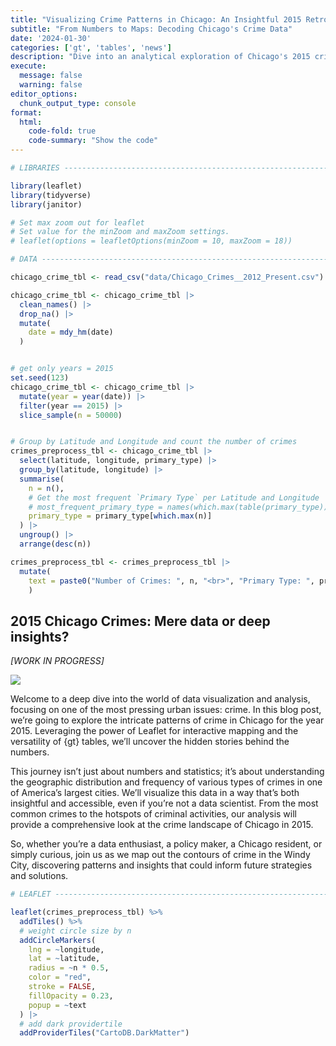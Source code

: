 ```yaml
---
title: "Visualizing Crime Patterns in Chicago: An Insightful 2015 Retrospective"
subtitle: "From Numbers to Maps: Decoding Chicago's Crime Data"
date: '2024-01-30'
categories: ['gt', 'tables', 'news']
description: "Dive into an analytical exploration of Chicago's 2015 crime data using interactive maps and dynamic tables, bringing numbers to life."
execute: 
  message: false
  warning: false
editor_options: 
  chunk_output_type: console
format:
  html:
    code-fold: true
    code-summary: "Show the code"
---
```


```r
# LIBRARIES ---------------------------------------------------------------

library(leaflet)
library(tidyverse)
library(janitor)

# Set max zoom out for leaflet
# Set value for the minZoom and maxZoom settings.
# leaflet(options = leafletOptions(minZoom = 10, maxZoom = 18))

# DATA --------------------------------------------------------------------

chicago_crime_tbl <- read_csv("data/Chicago_Crimes__2012_Present.csv")

chicago_crime_tbl <- chicago_crime_tbl |> 
  clean_names() |> 
  drop_na() |> 
  mutate(
    date = mdy_hm(date)
  )


# get only years = 2015
set.seed(123)
chicago_crime_tbl <- chicago_crime_tbl |> 
  mutate(year = year(date)) |>
  filter(year == 2015) |> 
  slice_sample(n = 50000)


# Group by Latitude and Longitude and count the number of crimes
crimes_preprocess_tbl <- chicago_crime_tbl |> 
  select(latitude, longitude, primary_type) |> 
  group_by(latitude, longitude) |> 
  summarise(
    n = n(),
    # Get the most frequent `Primary Type` per Latitude and Longitude
    # most_frequent_primary_type = names(which.max(table(primary_type)))
    primary_type = primary_type[which.max(n)]
  ) |>
  ungroup() |> 
  arrange(desc(n))

crimes_preprocess_tbl <- crimes_preprocess_tbl |> 
  mutate(
    text = paste0("Number of Crimes: ", n, "<br>", "Primary Type: ", primary_type)
    )

```

## 2015 Chicago Crimes: Mere data or deep insights?

*[WORK IN PROGRESS]* 

![](feature.png)

Welcome to a deep dive into the world of data visualization and analysis, focusing on one of the most pressing urban issues: crime. In this blog post, we're going to explore the intricate patterns of crime in Chicago for the year 2015. Leveraging the power of Leaflet for interactive mapping and the versatility of {gt} tables, we'll uncover the hidden stories behind the numbers.

This journey isn't just about numbers and statistics; it's about understanding the geographic distribution and frequency of various types of crimes in one of America's largest cities. We'll visualize this data in a way that's both insightful and accessible, even if you're not a data scientist. From the most common crimes to the hotspots of criminal activities, our analysis will provide a comprehensive look at the crime landscape of Chicago in 2015.

So, whether you're a data enthusiast, a policy maker, a Chicago resident, or simply curious, join us as we map out the contours of crime in the Windy City, discovering patterns and insights that could inform future strategies and solutions.


```r
# LEAFLET -----------------------------------------------------------------

leaflet(crimes_preprocess_tbl) %>% 
  addTiles() %>% 
  # weight circle size by n
  addCircleMarkers(
    lng = ~longitude, 
    lat = ~latitude, 
    radius = ~n * 0.5, 
    color = "red", 
    stroke = FALSE, 
    fillOpacity = 0.23,
    popup = ~text
  ) |> 
  # add dark providertile
  addProviderTiles("CartoDB.DarkMatter")
```

